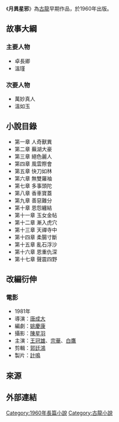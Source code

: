{{Infobox book|name = 月異星邪|author = [[古龍|古龍]]|pub_date = 1960年|image = 9629504855L.jpg|image_caption = 《月異星邪》，[[天地圖書|天地圖書]]出版社版本，1998年出版}}

《'''月異星邪'''》為[[古龍|古龍]]早期作品，於1960年出版。

==故事大綱==
===主要人物===
*卓長卿
*溫瑾

===次要人物===
*萬妙真人
*溫如玉

==小說目錄==
*第一章 人奇獸異
*第二章 蕪湖大豪
*第三章 絕色麗人
*第四章 風雲際會
*第五章 快刀如林
*第六章 無雙羅袖
*第七章 多事頭陀
*第八章 香車寶蓋
*第九章 善惡難分
*第十章 恩怨纏結
*第十一章 玉女金帖
*第十二章 漸入虎穴
*第十三章 天禪寺中
*第十四章 柔腸寸斷
*第十五章 亂石浮沙
*第十六章 恩重仇深
*第十七章 聲震四野

==改編衍伸==
===電影===
*1981年
*導演：[[唐成大|唐成大]]
*編劇：[[姚慶康|姚慶康]]
*攝影：[[陳星羽|陳星羽]]
*主演：[[王冠雄|王冠雄]]、[[宗華|宗華]]、[[白鷹|白鷹]]
*剪輯：[[郭廷鴻|郭廷鴻]]
*製片：[[計鳴|計鳴]]
==來源==
{{reflist|3}}

==外部連結==

{{古龍作品}}
[[Category:1960年長篇小說|Category:1960年長篇小說]]
[[Category:古龍小說|Category:古龍小說]]